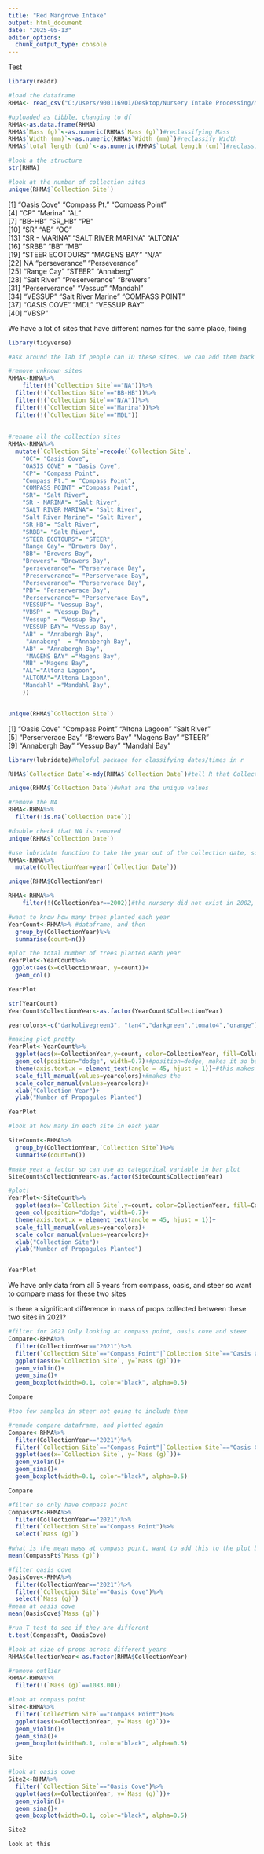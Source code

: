 ```yaml
---
title: "Red Mangrove Intake"
output: html_document
date: "2025-05-13"
editor_options: 
  chunk_output_type: console
---
```


Test

```r
library(readr)

#load the dataframe
RHMA<- read_csv("C:/Users/900116901/Desktop/Nursery Intake Processing/Master Nursery Intake Data - RHMA Intake Data.csv")

#uploaded as tibble, changing to df
RHMA<-as.data.frame(RHMA)
RHMA$`Mass (g)`<-as.numeric(RHMA$`Mass (g)`)#reclassifying Mass
RHMA$`Width (mm)`<-as.numeric(RHMA$`Width (mm)`)#reclassify Width
RHMA$`total length (cm)`<-as.numeric(RHMA$`total length (cm)`)#reclassify length

#look a the structure
str(RHMA)

#look at the number of collection sites
unique(RHMA$`Collection Site`)

```

[1] "Oasis Cove"        "Compass Pt."       "Compass Point"    
 [4] "CP"                "Marina"            "AL"               
 [7] "BB-HB"             "SR_HB"             "PB"               
[10] "SR"                "AB"                "OC"               
[13] "SR - MARINA"       "SALT RIVER MARINA" "ALTONA"           
[16] "SRBB"              "BB"                "MB"               
[19] "STEER ECOTOURS"    "MAGENS BAY"        "N/A"              
[22] NA                  "perseverance"      "Perseverance"     
[25] "Range Cay"         "STEER"             "Annaberg"         
[28] "Salt River"        "Preserverance"     "Brewers"          
[31] "Perserverance"     "Vessup"            "Mandahl"          
[34] "VESSUP"            "Salt River Marine" "COMPASS POINT"    
[37] "OASIS COVE"        "MDL"               "VESSUP BAY"     
[40] "VBSP"  

We have a lot of sites that have different names for the same place, fixing
```r
library(tidyverse)

#ask around the lab if people can ID these sites, we can add them back in 

#remove unknown sites
RHMA<-RHMA%>%
    filter(!(`Collection Site`=="NA"))%>%
  filter(!(`Collection Site`=="BB-HB"))%>%
  filter(!(`Collection Site`=="N/A"))%>%
  filter(!(`Collection Site`=="Marina"))%>%
  filter(!(`Collection Site`=="MDL"))
  
  
#rename all the collection sites
RHMA<-RHMA%>%
  mutate(`Collection Site`=recode(`Collection Site`,
    "OC"= "Oasis Cove",
    "OASIS COVE" = "Oasis Cove",
    "CP"= "Compass Point",
    "Compass Pt." = "Compass Point",
    "COMPASS POINT" ="Compass Point",
    "SR"= "Salt River",
    "SR - MARINA"= "Salt River",
    "SALT RIVER MARINA"= "Salt River",
    "Salt River Marine"= "Salt River",
    "SR_HB"= "Salt River",
    "SRBB"= "Salt River",
    "STEER ECOTOURS"= "STEER",
    "Range Cay"= "Brewers Bay",
    "BB"= "Brewers Bay",
    "Brewers"= "Brewers Bay",
    "perseverance"= "Perserverace Bay",
    "Preserverance"= "Perserverace Bay",
    "Perseverance"= "Perserverace Bay",
    "PB"= "Perserverace Bay",
    "Perserverance"= "Perserverace Bay",
    "VESSUP"= "Vessup Bay",
    "VBSP" = "Vessup Bay",
    "Vessup" = "Vessup Bay",
    "VESSUP BAY"= "Vessup Bay",
    "AB" = "Annabergh Bay",
     "Annaberg"  = "Annabergh Bay",
    "AB" = "Annabergh Bay",
     "MAGENS BAY" ="Magens Bay",
    "MB" ="Magens Bay",
    "AL"="Altona Lagoon",
    "ALTONA"="Altona Lagoon",
    "Mandahl" ="Mandahl Bay",
    ))


unique(RHMA$`Collection Site`)
```

 [1] "Oasis Cove"       "Compass Point"    "Altona Lagoon"    "Salt River"      
 [5] "Perserverace Bay" "Brewers Bay"      "Magens Bay"       "STEER"           
 [9] "Annabergh Bay"    "Vessup Bay"       "Mandahl Bay" 


```r
library(lubridate)#helpful package for classifying dates/times in r

RHMA$`Collection Date`<-mdy(RHMA$`Collection Date`)#tell R that CollectionDate is a date

unique(RHMA$`Collection Date`)#what are the unique values

#remove the NA
RHMA<-RHMA%>%
  filter(!is.na(`Collection Date`))

#double check that NA is removed
unique(RHMA$`Collection Date`)

#use lubridate function to take the year out of the collection date, so we can group props by year
RHMA<-RHMA%>%
  mutate(CollectionYear=year(`Collection Date`))

unique(RHMA$CollectionYear)

RHMA<-RHMA%>%
    filter(!(CollectionYear==2002))#the nursery did not exist in 2002, removing this

#want to know how many trees planted each year
YearCount<-RHMA%>% #dataframe, and then
  group_by(CollectionYear)%>% 
  summarise(count=n())

#plot the total number of trees planted each year
YearPlot<-YearCount%>%
 ggplot(aes(x=CollectionYear, y=count))+
  geom_col()

YearPlot

str(YearCount)
YearCount$CollectionYear<-as.factor(YearCount$CollectionYear)

yearcolors<-c("darkolivegreen3", "tan4","darkgreen","tomato4","orange")

#making plot pretty
YearPlot<-YearCount%>%
  ggplot(aes(x=CollectionYear,y=count, color=CollectionYear, fill=CollectionYear))+
  geom_col(position="dodge", width=0.7)+#position=dodge, makes it so bars are next to each other
  theme(axis.text.x = element_text(angle = 45, hjust = 1))+#this makes the x axis labels on an angle
  scale_fill_manual(values=yearcolors)+#makes the 
  scale_color_manual(values=yearcolors)+
  xlab("Collection Year")+
  ylab("Number of Propagules Planted")

YearPlot

```


```r
#look at how many in each site in each year

SiteCount<-RHMA%>%
  group_by(CollectionYear,`Collection Site`)%>%
  summarise(count=n())

#make year a factor so can use as categorical variable in bar plot
SiteCount$CollectionYear<-as.factor(SiteCount$CollectionYear)

#plot!
YearPlot<-SiteCount%>%
  ggplot(aes(x=`Collection Site`,y=count, color=CollectionYear, fill=CollectionYear))+
  geom_col(position="dodge", width=0.7)+
  theme(axis.text.x = element_text(angle = 45, hjust = 1))+
  scale_fill_manual(values=yearcolors)+
  scale_color_manual(values=yearcolors)+
  xlab("Collection Site")+
  ylab("Number of Propagules Planted")


YearPlot

```


We have only data from all 5 years from compass, oasis, and steer so want to compare mass for these two sites

is there a significant difference in mass of props collected between these two sites in 2021?
```r
#filter for 2021 Only looking at compass point, oasis cove and steer
Compare<-RHMA%>%
  filter(CollectionYear=="2021")%>%
  filter(`Collection Site`=="Compass Point"|`Collection Site`=="Oasis Cove"|`Collection Site`=="STEER")%>%
  ggplot(aes(x=`Collection Site`, y=`Mass (g)`))+
  geom_violin()+
  geom_sina()+
  geom_boxplot(width=0.1, color="black", alpha=0.5)

Compare

#too few samples in steer not going to include them

#remade compare dataframe, and plotted again
Compare<-RHMA%>%
  filter(CollectionYear=="2021")%>%
  filter(`Collection Site`=="Compass Point"|`Collection Site`=="Oasis Cove")%>%
  ggplot(aes(x=`Collection Site`, y=`Mass (g)`))+
  geom_violin()+
  geom_sina()+
  geom_boxplot(width=0.1, color="black", alpha=0.5)

Compare

#filter so only have compass point
CompassPt<-RHMA%>%
  filter(CollectionYear=="2021")%>%
  filter(`Collection Site`=="Compass Point")%>%
  select(`Mass (g)`)

#what is the mean mass at compass point, want to add this to the plot because box plots show median
mean(CompassPt$`Mass (g)`)

#filter oasis cove
OasisCove<-RHMA%>%
  filter(CollectionYear=="2021")%>%
  filter(`Collection Site`=="Oasis Cove")%>%
  select(`Mass (g)`)
#mean at oasis cove
mean(OasisCove$`Mass (g)`)

#run T test to see if they are different
t.test(CompassPt, OasisCove)
```



```r
#look at size of props across different years
RHMA$CollectionYear<-as.factor(RHMA$CollectionYear)

#remove outlier
RHMA<-RHMA%>%
  filter(!(`Mass (g)`==1083.00))

#look at compass point
Site<-RHMA%>%
  filter(`Collection Site`=="Compass Point")%>%
  ggplot(aes(x=CollectionYear, y=`Mass (g)`))+
  geom_violin()+
  geom_sina()+
  geom_boxplot(width=0.1, color="black", alpha=0.5)

Site

#look at oasis cove
Site2<-RHMA%>%
  filter(`Collection Site`=="Oasis Cove")%>%
  ggplot(aes(x=CollectionYear, y=`Mass (g)`))+
  geom_violin()+
  geom_sina()+
  geom_boxplot(width=0.1, color="black", alpha=0.5)

Site2

look at this
```

